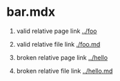 # bar.mdx

1. valid relative page link [../foo](../foo)
2. valid relative file link [./foo.md](./foo.md)

3. broken relative page link [../hello](../hello)
4. broken relative file link [../hello.md](../hello.md)

